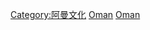 {{Commons category|Sports in Oman}}

[[Category:阿曼文化|Category:阿曼文化]]
[[Category:亞洲各國體育|Oman]]
[[Category:阿拉伯世界體育|Oman]]